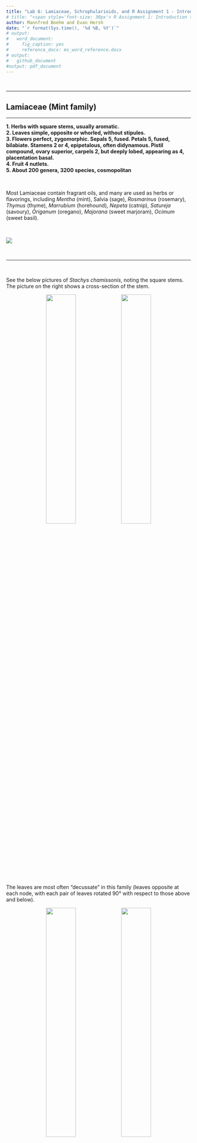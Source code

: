 ```yaml
---
title: "Lab 6: Lamiaceae, Schrophularioids, and R Assignment 1 - Introduction to R and RStudio"
# title: "<span style='font-size: 30px'> R Assignment 1: Introduction to R, RStudio, and the Global Biodiversity Information Facility (GBIF) </style>"
author: Mannfred Boehm and Evan Hersh
date: "`r format(Sys.time(), '%d %B, %Y')`"
# output:
#   word_document:
#     fig_caption: yes
#     reference_docx: ms_word_reference.docx
# output: 
#   github_document
#output: pdf_document
---
```


<!-- use this code to build the github site: -->
<!-- rmarkdown::render_site() -->

&nbsp;
&nbsp;

---

## Lamiaceae (Mint family)

---

**1.  Herbs with square stems, usually aromatic.**  
**2.  Leaves simple, opposite or whorled, without stipules.**  
**3.  Flowers perfect, zygomorphic.  Sepals 5, fused.  Petals 5, fused, bilabiate.  Stamens 2 or 4, epipetalous, often didynamous.  Pistil compound, ovary superior, carpels 2, but deeply lobed, appearing as 4, placentation basal.**  
**4.  Fruit 4 nutlets.**  
**5.  About 200 genera, 3200 species, cosmopolitan**  

&nbsp;
   
Most Lamiaceae contain fragrant oils, and many are used as herbs or flavorings, including *Mentha* (mint), Salvia (sage), *Rosmarinus* (rosemary), *Thymus* (thyme), *Marrubium* (horehound), *Nepeta* (catnip), *Satureja* (savoury), *Origanum* (oregano), *Majorana* (sweet marjoram), *Ocimum* (sweet basil).

&nbsp;

![](./media/diagram_Lamiaceae.png)

&nbsp;

---

&nbsp;

See the below pictures of *Stachys chamissonis*, noting the square stems. The picture on the right shows a cross-section of the stem.

<p align="center">
![](./media/Lamiaceae_2.jpeg){width=40%} ![](./media/Lamiaceae_3.jpeg){width=40%}
</p>

&nbsp;

The leaves are most often "decussate" in this family (leaves opposite at each node, with each pair of leaves rotated 90&deg; with respect to those above and below).

<p align="center">
![](./media/Lamiaceae_1.jpeg){width=40%} ![](./media/Lamiaceae_4.jpeg){width=40%}
</p>

&nbsp;

Flowers are zygomorphic and bilabiate, with fused sepals and petals. The flowers are quite often arranged in "verticils" (whorls of flowers in cyclical arrangement attached to a central point). Note the flower structure and verticils below in *S. chamissonis* (left) and *Salvia nemorosa* (right).

<p align="center">
![](./media/Lamiaceae_6.jpeg){width=40%} ![](./media/Lamiaceae_5.jpeg){width=40%}
</p>

&nbsp;

Many flowers in Lamiaceae and the Scrophularioid families have "galea", where the upper lip of the corolla is shaped like a hood or helmet. The galea is quite strong in the *Salvia* (right).

<p align="center">
![](./media/Lamiaceae_7.jpeg){width=40%} ![](./media/Lamiaceae_8.jpeg){width=40%}
</p>

&nbsp;

As mentioned above, many members of Lamiaceae are aromatic and used as culinary herbs (e.g., rosemary, thyme, mint, sage, etc). These delicious flavours and dank smells come from fragrant oils, which are often stored in glandular trichomes. In the close-up of *Stachys* below, you can see both glandular and eglandular trichomes.

<p align="center">
![](./media/Lamiaceae_9.jpeg){width=60%}
</p>

&nbsp;

Lamiaceae flowers have superior ovaries, with compound pistils and 2 carpels. While the ovary only has two carpels, each carpel is deeply lobed and breaks in two, eventually developing into 4 "nutlets" that break off individually. 

<p align="center">
![](./media/Lamiaceae_10.jpeg){width=40%} ![](./media/Lamiaceae_11.jpeg){width=40%}
</p>

&nbsp; 

---

**-KNOWLEDGE CHECK-** 

Using the above pictures, make some drawings and label the following structures:     -stamens  
-style   
-stigma (how many stigma lobes are there?)   
-calyx    
-corolla   
-nutlets   
-decussate leaves (how is "decussate" different from "opposite"?)   
-flowers in verticils   

---

&nbsp;

## Scrophularioid families

---


**1.  Mostly herbs**  
**2.  Leaves simple, alternate, or opposite, without stipules.**  
**3.  Flowers perfect, zygomorphic.  Sepals 5, free or fused.  Petals 5, fused, often bilabiate.  Stamens 2, 4, or 5, epipetalous, often didynamous, staminode often present.  Pistil compound, ovary superior, carpels 2, placentation axile.**  
**4.  Fruit a capsule.**  
**5.  About 210 genera and 3000 species, cosmopolitan.**  

&nbsp;

The traditionally large and heterogeneous family Scrophulariaceae *sensu latissimo* has recently been divided into a number of separate families on the basis of molecular phylogenetic studies. *Paulownia*, always of uncertain placement but often included in the Scrophulariaceae s.l., now is placed in a separate family. For further details see:

Olmsted, R. M., dePamphilis,  C. W., Wolfe, A. D., Young, N. D., Elisens, W. J., & Reeves, P. A. 2001. Disintegration of the Scrophulariaceae. American J. Bot. 88: 348-361.

PLANTAGINACEAE Jussieu, nom. cons.  (Snapdragon family)
Ca 90 genera, 1700 species.
Examples: *Veronica* (ca 450, inc. *Hebe*, *Parahebe*,  *Synthyris*, etc.), *Penstemon* (275), *Plantago* (275), *Litorella*, *Linaria* (150), *Bacopa* (55), *Antirrhinum* - snapdragon, *Sibthorpia*, *Collinsia*, *Digitalis*, *Hippuris* - marestail, *Callitriche* - water starwort. 

PHRYMACEAE Schauer, nom. cons. (Monkeyflower family)
Ca 19 genera, 234 species
Examples: *Erythranthe* (formerly *Mimulus*) (150-170) - monkeyflower, *Mazus* (30), *Phryma*, *Rehmannia*

SCROPHULARIACEAE Jussieu, nom. cons. (Figwort family)
65 genera, 1700 species.
Examples: *Verbascum* (360) - mulleins, *Eremophila* (210), *Scrophularia* (200) - figworts, *Selago* (190), *Buddleja* (125), *Jamesbrittenia* (85), *Manulea* (75), *Diascia* (70), *Nemesia* (65)

OROBANCHACEAE Ventenat, nom. cons. (Lousewort family)
99 genera, 2061 species. Parasites or hemiparasites.
Examples: *Pedicularis* (600-800), *Castilleja* (200), *Euphrasia* (170-350), *Orobanche* (150),  *Buchnera* (100), *Bartsia* (50), *Agalinis* (45), *Rhinanthus* (45).

PAULOWNIACEAE Nakai 
1 genus, 6 species. 
Example: *Paulownia* (foxglove tree).

&nbsp;

![](./media/diagram_Scrophularioids.png)

&nbsp;

Many members of the Scrophularioid families have fused, tubulur, and bilabiate corollas. Some of these can be quite showy, as pictured below in *Penstemon davidsonii* (left) and *Erythranthe lewisii* (right); both of these plants can be found along subalpine streambanks in Pacific Northwest.

<p align="center">
![](./media/Scroph_5.jpeg){width=40%} ![](./media/Scroph_4.jpeg){width=40%}
</p>

&nbsp;

A more common and widespread example is foxglove (*Digitalis purpurea*). Like other members of the Scrophularioids, it has 5 sepals and 5 fused petals (it is not totally obvious, but you can see the petal lobes at the tips of the corolla tube). 

<p align="center">
![](./media/Scroph_1.jpeg){width=40%} ![](./media/Scroph_2.jpeg){width=40%}
</p>

&nbsp;

The stamens are "epipetalous", meaning that the filaments are fused to the petals instead of emerging separately from the receptacle. See the dissected foxglove flower below:

<p align="center">
![](./media/Scroph_6.jpeg){width=60%}
</p>

&nbsp;

These families have superior ovaries (2 carpels) that develop into capsules. Below, you can see foxglove capsules at various stages of development (left). Once the fruit is fully developed, the capsule dehisces and releases the seeds (right). 

<p align="center">
![](./media/Scroph_7.jpeg){width=40%} ![](./media/Scroph_8.jpeg){width=40%}
</p>

&nbsp;

These families exhibit a wide diversity of floral forms, which makes it a difficult group to identify by sight. For example, *Antirrhinum* (snapdragons - left) and *Linaria* (toadflax - right) both have petal spurs, which we saw in the Ranunculaceae. 
<p align="center">
![](./media/Scroph_9.jpeg){width=40%} ![](./media/Scroph_10.jpeg){width=40%}
</p>

&nbsp;

Some genera, like the beautiful and dainty *Veronica*, have small and barely zygomorphic flowers.

<p align="center">
![](./media/Scroph_11.jpeg){width=60%}
</p>

&nbsp;

The family Orobanchaceae (also originally housed within Scrophulariaceae) has many parasitic plants with wild floral structures, like *Castilleja* (paintbrushes - left) and *Pedicularis* (louseworts - right). In paintbrushes, most of the vibrantly coloured (in this case red) bits are actually bracts (modified leaves), and the more drab greenish bits are the perianth. In the Elephant's head lousewort (*Pedicularis groenlandica*) displayed on the right, the upper corolla lip is strongly galeate and beaked, resembling the head and trunk of an elephant.

<p align="center">
![](./media/Scroph_12.jpeg){width=40%} ![](./media/Scroph_13.jpeg){width=40%}
</p>

&nbsp;

*Plantago* (one of the only three genera originally in Plantaginaceae) also has weird flowers that are highly reduced and a lot less showy than other Scrophularioids. *Plantago lanceolata*, a widespread weed pictured below, has a spike of densely clustered flowers that are quite drab and greenish-brownish. You can see stamens poking out if you catch them at the right time. 

<p align="center">
![](./media/Scroph_14.jpeg){width=60%}
</p>

&nbsp;

Like with all things that seem boring at first, things get a lot more interesting when you use some magnification! Here you can see all those tiny flowers densely clustered together.

<p align="center">
![](./media/Scroph_15.jpeg){width=60%}
</p>

&nbsp;

Carefully removing one of these flowers shows a developing capsule, that dehisces like an Easter egg or Matroyshka doll, revealing the seeds inside. 

<p align="center">
![](./media/Scroph_16.jpeg){width=40%} ![](./media/Scroph_17.jpeg){width=40%}
</p>
---

**-KNOWLEDGE CHECK-** Using the pictures above, make some drawings and label the following structures:  
- Fused, bilabiate corolla  
- Spur  
- Epipetalous stamens  
- Capsule (note the type of dehiscence)   

---

&nbsp;

## R activity 1: Intro to R, Rstudio, Data Wrangling, and Plotting

&nbsp;

#### Motivation {#motivation}

Data management and analysis is becoming increasingly common in many fields, and this is particularly true in the biological sciences. It may not seem obvious at first, but even taxonomists use data these days, whether it be for mapping species occurrence records, or using morphometrics to quantify morphological variation among taxa. In previous years, biologists used a combination of spreadsheets (e.g., MS Excel) and statistical software such as JMP or SPSS to conduct their statistical analyses. More recently, many fields have transitioned to using the R programming language for data management and statistical analysis.

R provides many advantages to traditional programs: R is open-source (free to use, all code is shared freely for users to modify how they wish), customizable, and powerful. Its open-source nature has led to the creation of thousands of custom packages, providing unprecedented access to advanced statistical analyses for anyone willing to learn. For example, you can now use R to crunch sophisticated genomic data or make highly detailed geographic maps (which you'll be getting a taste of later!), both of which used to require proprietary software (e.g., CLC workbench, ArcGIS) that cost thousands of dollars to use. 

R's main disadvantage is that it has a steep learning curve. Because R is a programming language, you do most of the heavy lifting by writing code instead of clicking around like with a traditional program with a GUI (Graphical User Interface). This is quite scary for a lot of folks, your intrepid teaching team included! If you told Mikko, Mannfred, or I at the beginning of our R journeys that we'd be actually *teaching* R in the future, we would have taken a break from our frustrated crying to laugh in your face! Like with anything challenging and worthwhile in life, the only way to make progress is to push past your fear and start grinding ;-).

One more note before we jump in: *this is not a programming class*. Our main goal is to provide some  exposure to R, and for you to learn and become more comfortable with programming if/when you end up using these tools in the future. We'll provide the resources needed to learn the basics, and there will be plenty of lab time to work together and tackle the learning curve. Aside from some participation marks (and maybe a few Canvas quiz questions), *we will not be evaluating you based on your ability to write R code*. Instead, you will be assessed based on your ability to understand and interpret taxonomic concepts and data. And the payoff is worth it! Knowing R can help you land summer research jobs (put it on your CV!), and is increasingly used for teaching in UBC BIOL classes (e.g. BIOL300, BIOL406, BIOL413, BIOL416). 

<!-- MOVE THIS TO LAB 3 -->
<!-- As taxonomists it is useful to know where species occur and co-occur on continental scales to help inform species delimitations. For example, two sister species separated by a major geographic barrier (such as a mountain range) are not likely to interbreed. This type of information is one piece of the puzzle of delimiting species. To make preliminary estimates of a species' distribution, we can harness the data resources organized by the [Global Biodiversity Information Facility](https://www.gbif.org/what-is-gbif). GBIF is an open-access database housing information about where and when species have been observed or collected. To the modern plant taxonomist, it is indispensable: one can search GBIF for any plant taxon of interest, and immediately have access to all global records of where and when their plant has been observed.  -->

<!-- To scratch the surface of GBIF reveals a massive database spanning the entire tree of life. How does one go about efficiently collecting, organizing, validating, and analysing so much information? The solution is made tractable by employing data analysis tools like those found in R (Note: For an introduction to R, see this week's [pre-lab reading in the section below](#prelab)).  By combining the biodiversity resources of GBIF with the analytical tools in R, we can collect, process, and visualize species distribution data on any laptop or tablet. In this week's lab we'll first gather the required tools (R and GBIF) and develop some basic skills using them. In the following lab we'll use our new skills to create research-grade distribution maps.  -->

--- 

<br>
<br>

#### Pre-lab {#prelab}

Before starting this week's lab you will have: &nbsp;

<!-- 1. completed pre-lab [Activity 1: Exploring the GBIF website](#A1) &nbsp; -->

1. completed the pre-lab reading: [Introduction for Students](https://moderndive.com/preface.html#introduction-for-students) and [Chapters 1.1&ndash;1.3](https://moderndive.com/1-getting-started.html) from ModernDive&mdash;a textbook for learning data science using R. We will work through Chapters 1&ndash;4 of this textbook over the semester, and we encourage you to read ahead (through Ch.4) on your own time! &nbsp;

2. R and RStudio downloaded onto your computer. [Chapter 1.1 in ModernDive](https://moderndive.netlify.app/1-getting-started.html) provides instructions for downloading R and RStudio. If you have trouble with installation, contact the TAs as soon as possible for guidance, &nbsp;

3. [OPTIONAL] created an RStudio Cloud account. Although ModernDive provides an excellent introduction to R, RStudio Cloud has some [useful interactive primers](https://rstudio.cloud/learn/primers/) that make sense of the R language by getting you to write some simple code. **This pre-lab activity is not required**, but recommended for anyone that is completely new to R, or wants some hands-on experience with R right away. 

--- 

&nbsp;
&nbsp;

#### Outcomes {#outcomes}

By the end of this lab you will: &nbsp;

<!-- 1. be familiar with GBIF and the types of data that can be obtained, &nbsp; -->

1. Know the difference between R and RStudio, &nbsp;

2. Be familiar with the layout of RStudio, and understand how to install packages and navigate the `iris` dataset.

3. Have a basic understanding of how to use functions (both in Base R and with useful packages) to manipulate and plot data.


--- 

&nbsp;
&nbsp;

<!-- #### Activity 1 (Pre-lab): Exploring the GBIF website {#A1} -->

<!-- **Probably move this activity to a lab in Unit 1... -Evan** -->

<!-- Let's jump into GBIF! First go to the [GBIF website](https://www.gbif.org). In another tab/window follow along with [this video tutorial](https://www.youtube.com/watch?v=40yPnJdeM_A&t=3s) to learn how to navigate through the GBIF website (NOTE: creating an account and downloading the data onto your computer, as suggested in the video, is **NOT necessary**). -->

<!-- By following the video tutorial, you'll learn how to search for GBIF data, what types of data your search will return, and how that data is structured. Notice that GBIF is a biodiversity database aggregator, pulling data from other databases such as eBird and iNaturalist. That means that you can choose to share your BIOL324 iNaturalist observations so that they appear on GBIF!  -->

<!-- **CANVAS QUIZ QUESTION** -->

#### An Introduction to R


<!-- Now that we have a sense of what kinds of data we could get from GBIF (namely, observation records of a species), we need a tool that will allow us to organize, filter, and visualize this data. While there are many options for handling biodiversity data, in BIOL324 we will focus on using R. The layout and style of R can be daunting if this is your first time using it. Don't worry! In this course, we don't expect you to know how to use R&mdash; -->

From reading [Chapter 1.1 of ModernDive](https://moderndive.netlify.app/1-getting-started.html), you will know that R is a programming language, while RStudio is simply a user interface that 'wraps around' R. RStudio is not _needed_ to use R, but it is convienient! While R and RStudio are apps that you download  locally to your computer, RStudio Cloud is web-based, meaning that you can use RStudio in your web browser without downloading anything. If you created an RStudio Cloud account to complete the primers (see: [pre-lab activities](#prelab)) then you can use your account to use RStudio online (**not required for this class**). 

<!-- During this activity, we'll work through [Chapter 1.4](https://moderndive.com/1-getting-started.html) to explore a dataset in R. Along the way, we'll learn some basic R skills like creating an object, determining classes, using functions, and dissecting datasets. All of these skills will come in handy as we move towards using R and GBIF together to solve taxonomic problems.  -->

<!-- To follow along, open RStudio cloud and attach the required packages (see: [Chapter 1.4](https://moderndive.com/1-getting-started.html)). The TA will step through this activity while you follow along. If something isn't working for you, please let us know in the chat! It is **very likley that someone is having or will have the same problem as you!**.  -->

During this activity, we'll be exploring the `iris` dataset in R. Along the way, we'll learn some basic R skills, like attaching packages, creating objects, filtering data, and making some basic plots. All of these skills will come in handy as we move towards using R to solve taxonomic problems.

Open RStudio, and follow the instructions on this webpage. First, open a new R script file (File -> New File -> R script), save it into your working directory, and write all of the code from this exercise in your new .R script file. This will allow you to keep a record of your code, re-run your code later, and share code with others. Type (or copy) the following code into your script file, and run it (highlight and hit command / Ctrl + Enter, or click the "Run" button at the top of the script pane).

--- 

&nbsp;
&nbsp;

#### Installing and attaching packages and data

&nbsp;
&nbsp;

```r
library(datasets) # attaches the 'datasets' package, which contains a bunch of datasets to explore
iris # typing the name of the dataset (object) will display the contents of the data in the console pane
class(iris) # displays the 'class' of the object 'iris'
summary(iris) # gives various summary statistics on the dataframe 'iris'
```

Running the code `class(iris)` showed us that `iris` is a `data.frame`. A `data.frame` is very similar to a spreadsheet, but exists as an 'object' within R. This is useful because R objects can be subsetted, rearranged, pivoted, and plotted using only a few lines of code! Then, running the code `summary(iris)` showed us that there are five columns in this `data.frame` object: `Sepal.Length`, `Sepal.Width`, `Petal.Length`, `Petal.Width`, and `Species`. Note that there are periods instead of spaces in the column names&mdash;R has trouble reading spaces, so it's good practice to use periods or underscores when creating objects or names in R. 

Now, let's install a couple of useful packages that will help us organize and plot data from `iris`:

```r
install.packages("dplyr", "ggplot2") # you can install multiple packages by separating each with a comma. 
```

You only need to install packages once. Anytime you open a new RStudio session, you'll need to attach the packages that you want to use:

```r
library(dplyr)
library(ggplot2)
```


`dplyr` is a package that is useful for data "wrangling" (filtering, summarizing, re-organizing, etc.), while `ggplot2` is a popular package for making beautiful and customizeable plots. First we'll create some simple plots using the `iris` data. Then, we'll see how `dplyr` can better organize the `iris` data to customize our plots. 

---

&nbsp;
&nbsp;

#### Plotting data


Let's use some of the plotting functions in R to help us visualize the `iris` dataset. We'll start with the base R function `plot()`:

```r
plot(iris)
```

As you can see, this very simple function made a pretty complicated scatterplot displaying the relationship between every variable in the dataset. If we want to look at the relationship between two specific variables, we go like this:

```r
plot(x=iris$Sepal.Length, y=iris$Petal.Length)
```

Using the `plot()` function, we can specify which variables will be on the $x$ and $y$ axes by setting the arguments `x=` and `y=`. Notice that each argument is separated with a comma. We also specified the variables that we wanted to use in the `iris` dataset using the `$` operator. `$` allows us to look inside of an object (in this case `iris`) and isolate element of that object (e.g. `Sepal.Length`). 

How would you interpret this plot? Does it look like there is a relationship between sepal length and petal length in _Iris_ species?

&nbsp;

---

**-KNOWLEDGE CHECK-** modify the above code to plot the relationship between sepal width and petal width. To spruce it up a little bit, try adding the argument `col=iris$Species` inside the `plot()` function.

<!-- plot(x=iris$Sepal.Width, y=iris$Petal.Width, col=iris$Species) -->

---

&nbsp;

We can also use the base R function `hist()` to make a simple histogram:

```r
hist(iris$Sepal.Length)
```

From this plot, we can see that the majority of sepals are between 4.5&ndash;7 cm in length.

&nbsp;

Remember box and whisker plots from your statistics classes? It just takes a single line of code to make a boxplot of sepal length for each species:

```r
boxplot(Sepal.Length ~ Species, data = iris) 
```

In the `boxplot()` function, the `~` symbol specifies the reponse (left side) and predictor (right side) variables. In this case, we've told the `boxplot()` function to plot variation in `Sepal.Length`  for each *Iris* species. 

&nbsp;

---

**-KNOWLEDGE CHECK-** Given the relationship between sepal length and petal length, what might we guess about the petal length of _I. virginica_? Modify the above code to make box plots of petal length instead, and see if you were right.

---

&nbsp;


Earlier in this exercise, we had you install the `ggplot2` package. Many people find that `ggplot2` is more intuitive and customizeable than base R for making plots. Let's recreate the scatterplot of sepal length and petal length that we made above, but with the `ggplot()` function instead:

```r
ggplot(data = iris, aes(x = Sepal.Length, y = Petal.Length)) + 
  geom_point()
```

In the first line we're using the `ggplot()` function. The `data = iris` argument tells `ggplot()` to use the `iris` dataset for plotting. The `aes()` argument (aesthetics) allows us to specify which variables will be on which axis.  Running that code alone won't produce a plot, because we haven't specified the `geom` (type of plot) we want to display. We add a `+` to the end of the first line, and specify `geom_point()` on the next line. This tells `ggplot()` to create a scatterplot. Using this basic framework, we can add in more code bits and really start sprucing up our plot:

```r
ggplot(data = iris, aes(x = Sepal.Length, y = Petal.Length)) +
  geom_point(aes(color = Species, shape = Species)) # we can add some aes() to geom_point() to change the colour and shape of our points depending on what species it is
```

Isn't that amazing??? With just two lines of code, we've created a beautiful plot, complete with data points labeled by shape and colour, and it adds a legend automatically! Let's fiddle around a bit more:

```r
iris.ggplot1 <- # assigns plot to an object named "iris.ggplot1"
  ggplot(data=iris, aes(x = Sepal.Length, y = Petal.Length)) + # calls the ggplot() function
  geom_point(aes(color=Species, shape=Species)) + # specifies that we want a scatterplot
  ggtitle("Relationship between sepal length and petal length by Iris species") # adds a title to our plot

iris.ggplot1 # calls our saved ggplot object
```

Here, we assign our plot to an object that we've named `iris.ggplot1` using the `<-` operator. We also added the function `ggtitle()` to our ggplot by adding a `+` to the end of the previous line. You can keep adding more and more stuff to your plot, just make sure you put a `+` at the end of each line.

&nbsp;

---

**-KNOWLEDGE CHECK-** Make your own plot from the `iris` dataset. Make sure to plot different variables than the example above. Include your name in the title, and add axis labels using `xlab()` and `ylab()` (don't forget to add a `+` before adding a new line to your ggplot).

How would you interpet the plot you made? Think about what the data tell you about the relationship between different floral characters, and how they differ between *Iris* species.

---

&nbsp;
&nbsp;

#### Data Wrangling 

&nbsp;
&nbsp;

Now that we've visualized some parts of the `iris` dataset, we can inspect, re-organize, and summarize ('wrangle') the data to quantify differences in floral traits. Some of the most useful functions for data wrangling come from the `dplyr` package, so let's see what we can do with it. For example, what if we wanted the floral trait data for only one of the *Iris* species?

```r
iris.virginica <- # assign an object named "iris.virginica"
  filter(iris, Species == "virginica") # takes only the rows for which 'Species' is 'virginica' 
```

```r
head(iris) # head() shows the first 6 lines of any data frame
head(iris.virginica) 
```

Notice that the structure of `iris` and `iris.virginica` are the same? While `iris` contains data for all *Iris* species, `iris.virginica` contains data only for one species, *Iris virginica*. Notice that we use the logical double equal sign as in `species == "virginica"`, and quotations around `virginica` since this data type is of class `character`. 

&nbsp;

We can also filter using multiple conditions:

```r
iris.virginica.sepal6 <- # create a new object
  filter(iris, Species == "virginica", Sepal.Length > 6) #keeps virginica species that have sepals longer than 6

head(iris.virginica.sepal6)
```

&nbsp;

We can also use the `dplyr` package to select certain columns from a `data.frame`, while leaving other ones out:

```r
iris.selected <- # create a new object
  select(iris, Sepal.Length, Sepal.Width, Petal.Length) # list the columns you want to select

iris.selected2 <- select(iris, Sepal.Length:Petal.Length) # select all columns from sepal.length to petal.length using colon symbol
```

```r
head(iris.selected)
```

```r
head(iris.selected2)
```

Notice that `iris.selected` and `iris.selected2` are the same?

```r
identical(iris.selected, iris.selected2)
```

Above we used the `:` symbol to select a series of values. You can use the same concept to select columns/rows in a `data.frame`:

```r
iris[1:3,]
iris[,1:3]
iris[1:3,1:3]
```

What do these different bits of code do? Why does each one give different results? Based on the output, what do you think the `[` operator does with the `iris` object?

&nbsp;

---

**-KNOWLEDGE CHECK-** Write a bit of code that takes the first 3 columns and the first 5 rows of the `iris` data, and store it in a new object (name it something silly).

<!-- DrabaIsTheBestGenus <- iris[1:5,1:3] -->

---

&nbsp;

We'll look at one last `dplyr` function, `summarise()`, which is extremely useful for data exploration.

```r
iris.sums <- summarise(iris, mean.Sep.length = mean(Sepal.Length), mean.Pet.length = mean(Petal.Length)) #calculate mean of Sepal.Length and Petal.Length, name the columns for our new means, and store in the object 'iris.sums'

iris.sums 
```

This took the average of every value in the `Sepal.Length` and `Petal.Length` column, but what if we want the average for each species? Below, we'll introduce the pipe operator `%>%`, which allows us to pipe the results of one function into another:

```r
iris.sums.species <- # creates a new object
  iris %>%  # takes the iris dataset and pipes into the next function
  group_by(Species) %>% # groups the iris dataset by Species and pipes into the next function
  summarise(mean.Sep.length = mean(Sepal.Length), mean.Pet.length = mean(Petal.Length)) # takes the mean per Species

iris.sums.species
```

In the above code, we used the pipe operator `%>%` to connect our three lines of code kind of like a flow chart. In the line `iris %>%`, we say we're going to be using the `iris` data and piping it into the function that follows.  `group_by(Species) %>%` says we will be grouping the `iris` data based by `Species` (you can specify any other variable here as well), and piping the result into the next function. Finally, the last line uses the same `summarise()` function as above to calculate the means, but this time, the `iris` data has been grouped by `Species`. The results is that we get the average `Sepal.Length` and `Petal.Length` for all three *Iris* species, instead of a single mean across all species. Looking back to the first boxplot that we made, do the sepal lengths in this table agree with the plot? Pretty cool, eh? This is just scratching the surface of what `dplyr` can do to help you wrangle your data and start to make sense of it.



---

&nbsp;
&nbsp;



&nbsp;

### To submit within 48 hours of lab time (Lab participation marks)

**All -KNOWLEDGE CHECKS-**  
1. Labelled drawings of Lamiaceae  
2. Labelled drawings of Scrophularioids  
3. R script with code from today's lab   
- Clearly label -KNOWLEDGE CHECK- sections with comments in your code.  

&nbsp;

---

### Homework

1. Complete your Canvas quiz
2. Review GBIF
3. Lab 7 pre-lab readings

---

&nbsp;


**CANVAS QUIZ QUESTIONS**   
- What are the different windows (console, script, environment, plot) and what do they do?  
- what is an object?  
- what is a function?   
- Get them to interpret a few plots of the 'iris' dataset  
- Label Lamiacious and Scrophulariacious flowers  

--- 

&nbsp;
&nbsp;
